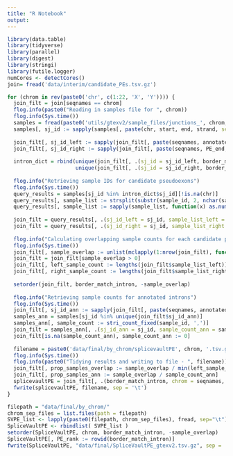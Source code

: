 ```yaml
---
title: "R Notebook"
output: 
---
```


```r
library(data.table)
library(tidyverse)
library(parallel)
library(digest)
library(stringi)
library(futile.logger)
numCores <- detectCores()
join= fread('data/interim/candidate_PEs.tsv.gz')
```

```r
for (chrom in rev(paste0('chr', c(1:22, 'X', 'Y')))) {
  join_filt = join[seqnames == chrom]
  flog.info(paste0("Reading in samples file for ", chrom))
  flog.info(Sys.time())
  samples = fread(paste0('utils/gtexv2/sample_files/junctions_', chrom, '_gtexv2_samples.tsv.gz'), col.names = c('chr', 'start', 'end', 'strand', 'sample_id'))
  samples[, sj_id := sapply(samples[, paste(chr, start, end, strand, sep = ':')], digest, algo = "md5") ]
  
  join_filt[, sj_id_left := sapply(join_filt[, paste(seqnames, annotated_start, PE_start, strand, sep = ':')], digest, algo = "md5")]
  join_filt[, sj_id_right := sapply(join_filt[, paste(seqnames, PE_end, annotated_end, strand, sep = ':')], digest, algo = "md5")]
  
  intron_dict = rbind(unique(join_filt[, .(sj_id = sj_id_left, border_match_intron)]), 
                      unique(join_filt[, .(sj_id = sj_id_right, border_match_intron)]))
  
  flog.info("Retrieving sample IDs for candidate pseudoexons")
  flog.info(Sys.time())
  query_results = samples[sj_id %in% intron_dict$sj_id][!is.na(chr)]
  query_results[, sample_list := strsplit(substr(sample_id, 2, nchar(sample_id)), ",")]
  query_results[, sample_list := sapply(sample_list, function(x) as.numeric(gsub(':.*$', '',x)))]
  
  join_filt = query_results[, .(sj_id_left = sj_id, sample_list_left = sample_list)][join_filt, on = .(sj_id_left)]
  join_filt = query_results[, .(sj_id_right = sj_id, sample_list_right = sample_list)][join_filt, on = .(sj_id_right)]
  
  flog.info("Calculating overlapping sample counts for each candidate pseudoexon")
  flog.info(Sys.time())
  join_filt[, sample_overlap := unlist(mclapply(1:nrow(join_filt), function(x) {length(intersect(sample_list_left[[x]], sample_list_right[[x]]))}, mc.cores = numCores))]
  join_filt = join_filt[sample_overlap > 0]
  join_filt[, left_sample_count := lengths(join_filt$sample_list_left)]
  join_filt[, right_sample_count := lengths(join_filt$sample_list_right)]
  
  setorder(join_filt, border_match_intron, -sample_overlap)
  
  flog.info("Retrieving sample counts for annotated introns")
  flog.info(Sys.time())
  join_filt[, sj_id_ann := sapply(join_filt[, paste(seqnames, annotated_start, annotated_end, strand, sep = ':')], digest, algo = "md5")]
  samples_ann = samples[sj_id %in% unique(join_filt$sj_id_ann)]
  samples_ann[, sample_count := stri_count_fixed(sample_id, ',')]
  join_filt = samples_ann[, .(sj_id_ann = sj_id, sample_count_ann = sample_count)][join_filt, on = .(sj_id_ann)]
  join_filt[is.na(sample_count_ann), sample_count_ann := 0]
  
  filename = paste0('data/final/by_chrom/splicevaultPE', chrom, '.tsv.gz')
  flog.info(Sys.time())
  flog.info(paste0("Tidying results and writing to file - ", filename))
  join_filt[, prop_samples_overlap := sample_overlap / min(left_sample_count, right_sample_count), by = 1:nrow(join_filt)]
  join_filt[, prop_samples_ann := sample_overlap / sample_count_ann]
  splicevaultPE = join_filt[, .(border_match_intron, chrom = seqnames, strand, annotated_start, annotated_end, PE_start, PE_end, PE_length, sample_overlap, prop_samples_overlap, sample_count_ann, prop_samples_ann)]
  fwrite(splicevaultPE, filename, sep = '\t')
}
```

```r
filepath = "data/final/by_chrom/"
chrom_sep_files = list.files(path = filepath)
SVPE_list <- lapply(paste0(filepath, chrom_sep_files), fread, sep="\t")
SpliceVaultPE <- rbindlist( SVPE_list )
setorder(SpliceVaultPE, chrom, border_match_intron, -sample_overlap)
SpliceVaultPE[, PE_rank := rowid(border_match_intron)]
fwrite(SpliceVaultPE, "data/final/SpliceVaultPE_gtexv2.tsv.gz", sep = '\t')                        
```













